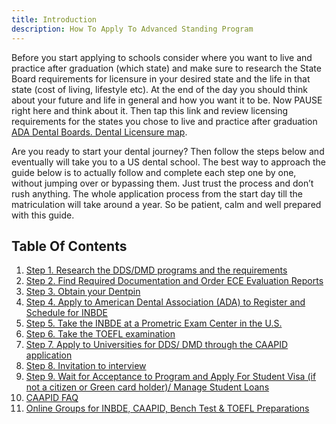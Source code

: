 ```yaml
---
title: Introduction
description: How To Apply To Advanced Standing Program
---
```


Before you start applying to schools consider where you want to live and
practice after graduation (which state) and make sure to research the State
Board requirements for licensure in your desired state and the life in that
state (cost of living, lifestyle etc). At the end of the day you should think
about your future and life in general and how you want it to be. Now PAUSE right
here and think about it. Then tap this link and review licensing requirements
for the states you chose to live and practice after graduation [ADA Dental
Boards. Dental Licensure
map](https://www.ada.org/resources/licensure/dental-licensure-by-state-map).

Are you ready to start your dental journey? Then follow the steps below and
eventually will take you to a US dental school. The best way to approach the
guide below is to actually follow and complete each step one by one, without
jumping over or bypassing them. Just trust the process and don’t rush anything.
The whole application process from the start day till the matriculation will
take around a year. So be patient, calm and well prepared with this guide.

## Table Of Contents

1. [Step 1. Research the DDS/DMD programs and the requirements](/c/applying-to-advanced-standing/detailed-guide/research-programs-and-requirements)
1. [Step 2. Find Required Documentation and Order ECE Evaluation Reports](/c/applying-to-advanced-standing/detailed-guide/find-required-documentation)
1. [Step 3. Obtain your Dentpin](/c/applying-to-advanced-standing/detailed-guide/obtain-dentpin)
1. [Step 4. Apply to American Dental Association (ADA) to Register and Schedule for INBDE](/c/applying-to-advanced-standing/detailed-guide/ada-and-inbde)
1. [Step 5. Take the INBDE at a Prometric Exam Center in the U.S.](/c/applying-to-advanced-standing/detailed-guide/inbde-at-prometric)
1. [Step 6. Take the TOEFL examination](/c/applying-to-advanced-standing/detailed-guide/toefl-examination)
1. [Step 7. Apply to Universities for DDS/ DMD through the CAAPID application](/c/applying-to-advanced-standing/detailed-guide/caapid-application)
1. [Step 8. Invitation to interview](/c/applying-to-advanced-standing/detailed-guide/invitation-to-interview)
1. [Step 9. Wait for Acceptance to Program and Apply For Student Visa (if not a citizen or Green card holder)/ Manage Student Loans](/c/applying-to-advanced-standing/detailed-guide/student-visa-and-loans)
1. [CAAPID FAQ](/c/applying-to-advanced-standing/detailed-guide/caapid-qa)
1. [Online Groups for INBDE, CAAPID, Bench Test & TOEFL Preparations](/c/applying-to-advanced-standing/detailed-guide/online-groups)
